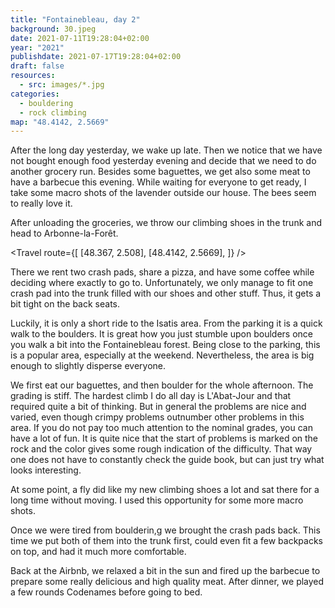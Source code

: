 ```yaml
---
title: "Fontainebleau, day 2"
background: 30.jpeg
date: 2021-07-11T19:28:04+02:00
year: "2021"
publishdate: 2021-07-17T19:28:04+02:00
draft: false
resources:
  - src: images/*.jpg
categories:
  - bouldering
  - rock climbing
map: "48.4142, 2.5669"
---
```


After the long day yesterday, we wake up late. Then we notice that we have not
bought enough food yesterday evening and decide that we need to do another
grocery run. Besides some baguettes, we get also some meat to have a barbecue
this evening. While waiting for everyone to get ready, I take some macro shots
of the lavender outside our house. The bees seem to really love it.

<Rimg src="2.jpeg" alt="Lavender" />

<Gallery>
  <Rimg src="1.jpeg" alt="Lavender and a bee" />
  <Rimg src="3.jpeg" alt="Lavender and a bee" />
  <Rimg src="4.jpeg" alt="Lavender and a bee" />
  <Rimg src="5.jpeg" alt="Lavender and a bee" />
</Gallery>

<Rimg src="6.jpeg" alt="Lavender and a bee" />

<Gallery>
  <Rimg src="7.jpeg" alt="Lavender and a bee" />
  <Rimg src="9.jpeg" caption="A spider eating a bee." />
</Gallery>

<Gallery>
  <Rimg src="12.jpeg" caption="Finally, almost everyone is ready to leave." />
  <Rimg src="13.jpeg" caption="Back in Milly-la-Forêt for more groceries." />
</Gallery>

After unloading the groceries, we throw our climbing shoes in the trunk and head
to Arbonne-la-Forêt.

<Rimg src="14.jpeg" alt="Shoes in the car trunk." />

<Travel
  route={[
    [48.367, 2.508],
    [48.4142, 2.5669],
  ]}
/>

There we rent two crash pads, share a pizza, and have some coffee while deciding
where exactly to go to. Unfortunately, we only manage to fit one crash pad into
the trunk filled with our shoes and other stuff. Thus, it gets a bit tight on
the back seats.

<Rimg src="16.jpeg" alt="It is tight on the back seats with a crash pad." />

Luckily, it is only a short ride to the Isatis area. From the parking it is
a quick walk to the boulders. It is great how you just stumble upon boulders
once you walk a bit into the Fontainebleau forest. Being close to the parking,
this is a popular area, especially at the weekend. Nevertheless, the area is big
enough to slightly disperse everyone.

We first eat our baguettes, and then boulder for the whole afternoon. The
grading is stiff. The hardest climb I do all day is L'Abat-Jour <Grade
system="Fb" value="4c" /> and that required quite a bit of thinking. But in
general the problems are nice and varied, even though crimpy problems outnumber
other problems in this area. If you do not pay too much attention to the nominal
grades, you can have a lot of fun. It is quite nice that the start of problems
is marked on the rock and the color gives some rough indication of the
difficulty. That way one does not have to constantly check the guide book, but
can just try what looks interesting.

<Rimg src="18.jpeg" caption="L'Abat-Jour" />

<Gallery>
  <Rimg src="21.jpeg" alt="Relaxing" />
  <Rimg src="22.jpeg" alt="Climbing" />
  <Rimg src="23.jpeg" alt="Climbing" />
  <Rimg src="25.jpeg" alt="Climbing" />
  <Rimg src="26.jpeg" alt="Climbing" />
  <Rimg src="28.jpeg" alt="Relaxing" />
  <Rimg src="59.jpeg" alt="Climbing" />
  <Rimg src="30.jpeg" alt="Climbing" />
  <Rimg src="41.jpeg" alt="Climbing" />
  <Rimg src="34.jpeg" alt="Climbing" />
  <Rimg src="35.jpeg" alt="Climbing" />
  <Rimg src="46.jpeg" alt="Climbing" />
  <Rimg src="36.jpeg" alt="Climbing" />
  <Rimg src="37.jpeg" alt="Climbing" />
  <Rimg src="62.jpeg" alt="Falling" />
  <Rimg src="38.jpeg" alt="Climbing" />
  <Rimg src="39.jpeg" alt="Climbing" />
  <Rimg src="47.jpeg" alt="Relaxing" />
  <Rimg src="48.jpeg" alt="Relaxing" />
  <Rimg src="50.jpeg" alt="On top of the boulder" />
  <Rimg src="52.jpeg" alt="Climbing" />
  <Rimg src="54.jpeg" alt="Climbing" />
</Gallery>

<Rimg src="55.jpeg" alt="Group photo" />

<Gallery>
  <Rimg src="56.jpeg" alt="On top of the boulder" />
  <Rimg src="58.jpeg" alt="On top of the boulder" />
</Gallery>

<Rimg src="57.jpeg" alt="Group photo" />

At some point, a fly did like my new climbing shoes a lot and sat there for a
long time without moving. I used this opportunity for some more macro shots.

<Gallery>
  <Rimg src="19.jpeg" alt="Fly macro" />
  <Rimg src="20.jpeg" alt="Fly macro" />
</Gallery>

Once we were tired from boulderin,g we brought the crash pads back. This time
we put both of them into the trunk first, could even fit a few backpacks on top,
and had it much more comfortable.

Back at the Airbnb, we relaxed a bit in the sun and fired up the barbecue to
prepare some really delicious and high quality meat. After dinner, we played
a few rounds Codenames before going to bed.

<!--<Nextday />-->
